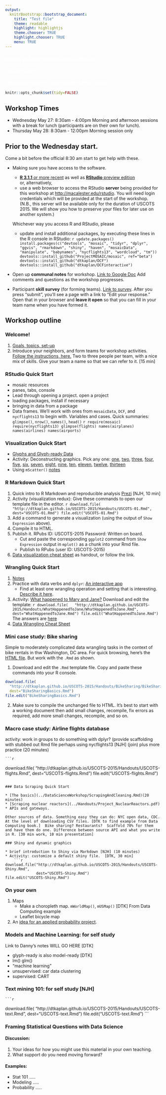```yaml
---
output:
  knitrBootstrap::bootstrap_document:
    title: "Test file"
    theme: readable
    highlight: highlightjs
    theme.chooser: TRUE
    highlight.chooser: TRUE
    menu: TRUE
---
```


<div style="background-image: url(data-computing.jpg);">
<h3 style="color: white;">Basics of Data Science in R & RStudio</h3>
<h4 style="color: white;">&nbsp;&nbsp;USCOTS 2015</h4>
<h4 style="color: white;">&nbsp;&nbsp;Workshop leaders: Daniel Kaplan & Nick Horton</h4></div>

```r
knitr::opts_chunk$set(tidy=FALSE)
```

## Workshop Times

* Wednesday May 27: 8:30am - 4:00pm
    Morning and afternoon sessions with a break for lunch (participants are on their own for lunch).
* Thursday May 28: 8:30am - 12:00pm
    Morning session only

## Prior to the Wednesday start. 

Come a bit before the official 8:30 am start to get help with these.

* Making sure you have access to the software.
    * [**R 3.1.1** or more recent](http://cran.rstudio.com/) as well as [**RStudio** preview edition](http://www.rstudio.com/products/rstudio/download/preview/)    
    or, alternatively,
    * use a web browser to access the RStudio **server** being provided for this workshop at <http://macalester.edu/rstudio>.  You will need login credentials which will be provided at the start of the workshop. (N.B., this server will be available only for the duration of USCOTS 2015.  We will show you how to preserve your files for later use on another system.)
    
    
    Whichever way you access R and RStudio, please
    
    * update and install additional packages, by executing these lines in the R console in RStudio:
        ```r
update.packages()
install.packages(c("devtools", "mosaic", "tidyr", "dplyr", "ggvis", "rmarkdown", "shiny", "haven", "mosaicData", "manipulate", "babynames", "nycflights13", "wordcloud", "tm"))
devtools::install_github("ProjectMOSAIC/mosaic", ref="beta")
devtools::install_github("dtkaplan/DCF")
devtools::install_github("dtkaplan/DCFinteractive")
```

* Open up **communal notes** for workshop. [Link to Google Doc](https://docs.google.com/document/d/1XEYhUZj9C468VRAl_SoGuUHL5UVtz0JU6PF5iCPuE6c/edit?usp=sharing) Add comments and questions as the workshop progresses.
* Participant **skill survey** (for forming teams). [Link to survey](https://docs.google.com/forms/d/1zQBF_3PIs7OHLn9srhr5odgqL0p9yxsi8OjnmqRk43k/viewform). After you press "submit", you'll see a page with a link to "Edit your response." Open that in your browser and **leave it open** so that you can fill in your team name when you have formed it.

<!-- <iframe src="https://docs.google.com/spreadsheets/d/1PUzAAIvn6Y6r7Y5ozPSRdwuFiHYcuYGdAH-iCOl7EBI/pubhtml?widget=true&amp;headers=false" height="300px" width="100%"></iframe> -->

## Workshop outline

### Welcome! 

1. [Goals, topics, set-up](../DataScienceWorkshop/welcome.html) <!-- [DTK and NJH, 10 min] -->
2. Introduce your neighbors, and form teams for workshop activities. [Follow the instructions, here.](form_teams.html) Two to three people per team, with a nice mix of skills. Give your team a name so that we can refer to it. [15 min]

### RStudio Quick Start

* mosaic resources
* panes, tabs, console 
* Lead through opening a project.  open a project
* loading packages, install if necessary
* bringing in data from a package
* Data frames.  We'll work with ones from `mosaicData`, `DCF`, and `nycflights13` to begin with. Variables and cases. Quick summaries: `glimpse()`, `nrow()`, `names()`, `head()`
    ```r
require(mosaic)
require(nycflights13)
glimpse(flights)
names(airplanes)
names(airlines)
names(airports)
```

### Visualization Quick Start

* [Glyphs and Glyph-ready Data](../DataScienceWorkshop/VisualizationQuickStart.html)
* Activity: Deconstructing graphics. Pick any one: [one](../Handouts/DeconstructingGraphics/G1.pdf), [two](../Handouts/DeconstructingGraphics/G2.pdf), [three](../Handouts/DeconstructingGraphics/G3.pdf), [four](../Handouts/DeconstructingGraphics/G4.pdf), [five](../Handouts/DeconstructingGraphics/G5.pdf), [six](../Handouts/DeconstructingGraphics/G6.pdf), [seven](../Handouts/DeconstructingGraphics/G7.pdf), [eight](../Handouts/DeconstructingGraphics/G8.pdf), [nine](../Handouts/DeconstructingGraphics/G9.pdf), [ten](../Handouts/DeconstructingGraphics/G10.pdf), [eleven](../Handouts/DeconstructingGraphics/G11.pdf), [twelve](../Handouts/DeconstructingGraphics/G11.pdf), [thirteen](../Handouts/DeconstructingGraphics/G13.pdf) <!-- These are from DCF-2015/Book/Worksheets -->
* Using `mScatter()` [notes](../DataScienceWorkshop/mScatter.Rmd) 
    
### R Markdown Quick Start

1. Quick intro to R Markdown and reproducible analysis [Prezi](https://prezi.com/e7wtfnacj9ub/intro-to-r-markdown/) [NJH, 10 min]
2. Activity (visualization redux): Give these commands to open our template file in the editor.
    ```r
download.file(
  "http://dtkaplan.github.io/USCOTS-2015/Handouts/USCOTS-01.Rmd",
  dest="USCOTS-01.Rmd")
file.edit("USCOTS-01.Rmd")
```
3. Add a command to generate a visualization (using the output of `Show Expression` above).
4. Compile it to HTML.
4. Publish it. RPubs ID: USCOTS-2015  Password: Written on board. <!-- benchtree -->
    * Cut and paste the corresponding `ggplot2` command from `Show Expression` output in `mplot()` as a chunk into your Rmd file. 
    * Publish to RPubs (user ID: USCOTS-2015)
#. [Data visualization cheat sheet](http://www.rstudio.com/wp-content/uploads/2015/04/ggplot2-cheatsheet.pdf) as handout, or follow the link.

### Wrangling Quick Start

1. [Notes](../DataScienceWorkshop/WranglingQuickStart.html)
2. Practice with data verbs and `dplyr`: [An interactive app](http://rstudio.calvin.edu:3838/rpruim/dataOps/)
    * Find at least one wrangling operation and setting that is interesting.  [Describe it here](https://docs.google.com/document/d/1XEYhUZj9C468VRAl_SoGuUHL5UVtz0JU6PF5iCPuE6c/edit?usp=sharing).
#. Activity: [What happened to Mary and Jane?](../Handouts/WhatHappenedToJane/WhatHappenedToJane.html) Download and edit the template:
    ```r
download.file(
  "http://dtkaplan.github.io/USCOTS-2015/Handouts/WhatHappenedToJane/WhatHappenedToJane.Rmd",
  dest="WhatHappenedToJane.Rmd")
file.edit("WhatHappenedToJane.Rmd")
```
    The answers are [here](../Handouts/WhatHappenedToJane/WhatHappenedToJane-answers.html)
#. [Data Wrangling Cheat Sheet](http://www.rstudio.com/wp-content/uploads/2015/02/data-wrangling-cheatsheet.pdf)

### Mini case study: Bike sharing

Simple to moderately complicated data wrangling tasks in the context of bike rentals in thw Washington, DC area. For quick browsing, here's the [HTML file](../Handouts/BikeSharing/BikeSharingBasics.html).  But work with the `.Rmd` as shown.

1. Download and edit the `.Rmd` template file. Copy and paste these commands into your R console. 
```r
download.file(
  "http://dtkaplan.github.io/USCOTS-2015/Handouts/BikeSharing/BikeSharingBasics.Rmd", 
  dest="BikeSharingBasics.Rmd")
file.edit("BikeSharingBasics.Rmd")
```
2. Make sure to compile the unchanged file to HTML.  It's best to start with a working document then add small changes, recompile, fix errors as required, add more small changes, recompile, and so on.


### Macro case study: Airline flights database

activity: work in groups to do something with dplyr?  (provide scaffolding with stubbed out Rmd file perhaps using nycflights13 [NJH]  (join) plus more practice  (20 minutes)

    ```r
download.file(
  "http://dtkaplan.github.io/USCOTS-2015/Handouts/USCOTS-flights.Rmd",
  dest="USCOTS-flights.Rmd")
file.edit("USCOTS-flights.Rmd")
```

### Data Scraping Quick Start

* [The basics](../DataScienceWorkshop/ScrapingAndCleaning.Rmd)(20 minutes)
* [Scraping nuclear reactors](../Handouts/Project_NuclearReactors.pdf)
* APIs and gateways.

Other sources of data. Something easy they can do: NYC open data, CDC.  At the level of downloading CSV files. [DTK to find example from Data Computing book.]  Bike sharing? Restaurants?  Scaffold 70% for them and have them do one. Difference between source API and what you write in R. [30 min work, 10 min presentation]

### Shiny and dynamic graphics

* brief introduction to Shiny via Markdown [NJH] (10 minutes)
* Activity: customize a default shiny file.  [DTK, 30 min]
    ```r
download.file("http://dtkaplan.github.io/USCOTS-2015/Handouts/USCOTS-Shiny.Rmd",
              dest="USCOTS-Shiny.Rmd")
file.edit("USCOTS-Shiny.Rmd")
```

### On your own

1. Maps
    * Make a choropleth map. `mWorldMap()`, `mUSMap()`  [DTK] From Data Computing example
    * Leaflet bicycle map
2. An [idea for an applied probability project](../Handouts/WhatHappenedToJane/AppliedProbabilityProject.html).


### Models and Machine Learning: for self study

Link to Danny's notes WILL GO HERE  [DTK]

* glyph-ready is also model-ready [DTK]
* lm() glm()
* “machine learning”
* unsupervised: car data clustering
* supervised: CART

### Text mining 101: for self study [NJH]

    ```r
download.file(
  "http://dtkaplan.github.io/USCOTS-2015/Handouts/USCOTS-text.Rmd",
  dest="USCOTS-text.Rmd")
file.edit("USCOTS-text.Rmd")
```

### Framing Statistical Questions with Data Science

#### Discussion:

1. Your ideas for how you might use this material in your own teaching.
2. What support do you need moving forward?

#### Examples: 

* Stat 101 .....
* Modeling ..... <!-- bicycles and the distance from downtown and the distance between stations.
restaurant inspections and conditional probability -->
* Probability .....


